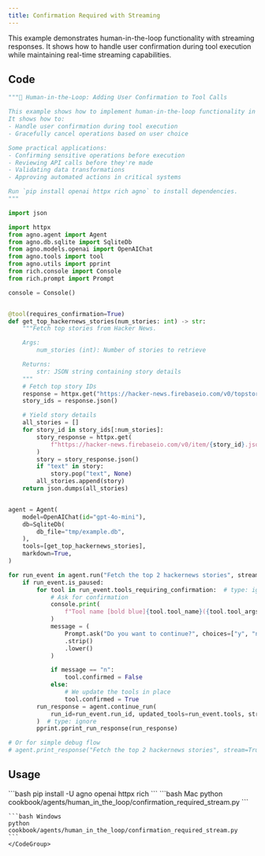 ```yaml
---
title: Confirmation Required with Streaming
---
```


This example demonstrates human-in-the-loop functionality with streaming responses. It shows how to handle user confirmation during tool execution while maintaining real-time streaming capabilities.

## Code

```python cookbook/agents/human_in_the_loop/confirmation_required_stream.py
"""🤝 Human-in-the-Loop: Adding User Confirmation to Tool Calls

This example shows how to implement human-in-the-loop functionality in your Agno tools.
It shows how to:
- Handle user confirmation during tool execution
- Gracefully cancel operations based on user choice

Some practical applications:
- Confirming sensitive operations before execution
- Reviewing API calls before they're made
- Validating data transformations
- Approving automated actions in critical systems

Run `pip install openai httpx rich agno` to install dependencies.
"""

import json

import httpx
from agno.agent import Agent
from agno.db.sqlite import SqliteDb
from agno.models.openai import OpenAIChat
from agno.tools import tool
from agno.utils import pprint
from rich.console import Console
from rich.prompt import Prompt

console = Console()


@tool(requires_confirmation=True)
def get_top_hackernews_stories(num_stories: int) -> str:
    """Fetch top stories from Hacker News.

    Args:
        num_stories (int): Number of stories to retrieve

    Returns:
        str: JSON string containing story details
    """
    # Fetch top story IDs
    response = httpx.get("https://hacker-news.firebaseio.com/v0/topstories.json")
    story_ids = response.json()

    # Yield story details
    all_stories = []
    for story_id in story_ids[:num_stories]:
        story_response = httpx.get(
            f"https://hacker-news.firebaseio.com/v0/item/{story_id}.json"
        )
        story = story_response.json()
        if "text" in story:
            story.pop("text", None)
        all_stories.append(story)
    return json.dumps(all_stories)


agent = Agent(
    model=OpenAIChat(id="gpt-4o-mini"),
    db=SqliteDb(
        db_file="tmp/example.db",
    ),
    tools=[get_top_hackernews_stories],
    markdown=True,
)

for run_event in agent.run("Fetch the top 2 hackernews stories", stream=True):
    if run_event.is_paused:
        for tool in run_event.tools_requiring_confirmation:  # type: ignore
            # Ask for confirmation
            console.print(
                f"Tool name [bold blue]{tool.tool_name}({tool.tool_args})[/] requires confirmation."
            )
            message = (
                Prompt.ask("Do you want to continue?", choices=["y", "n"], default="y")
                .strip()
                .lower()
            )

            if message == "n":
                tool.confirmed = False
            else:
                # We update the tools in place
                tool.confirmed = True
        run_response = agent.continue_run(
            run_id=run_event.run_id, updated_tools=run_event.tools, stream=True
        )  # type: ignore
        pprint.pprint_run_response(run_response)

# Or for simple debug flow
# agent.print_response("Fetch the top 2 hackernews stories", stream=True)
```

## Usage

<Steps>
  <Snippet file="create-venv-step.mdx" />

  <Step title="Install libraries">
    ```bash
    pip install -U agno openai httpx rich
    ```
  </Step>

  <Step title="Run Agent">
    <CodeGroup>
    ```bash Mac
    python cookbook/agents/human_in_the_loop/confirmation_required_stream.py
    ```
    
    ```bash Windows  
    python cookbook/agents/human_in_the_loop/confirmation_required_stream.py
    ```
    </CodeGroup>
  </Step>
</Steps>